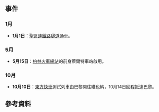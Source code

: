 {{Year in rail transport|prev=1881|curr=1882|next=1883|decade=1880}}
== 事件 ==
=== 1月 ===
* {{flagicon|Switzerland}} '''1月1日'''：[[聖哥達鐵路隧道|聖哥達鐵路隧道]]通車。
=== 5月 ===
* {{flagicon|Germany|1871}} '''5月15日'''：[[柏林火車總站|柏林火車總站]]的前身萊爾特車站啟用。
=== 10月 ===
* '''10月10日'''：[[東方快車|東方快車]]測試列車由巴黎開往維也納，10月14日回程抵達巴黎。
== 參考資料 ==
{{Reflist}}

{{各年鐵路}}